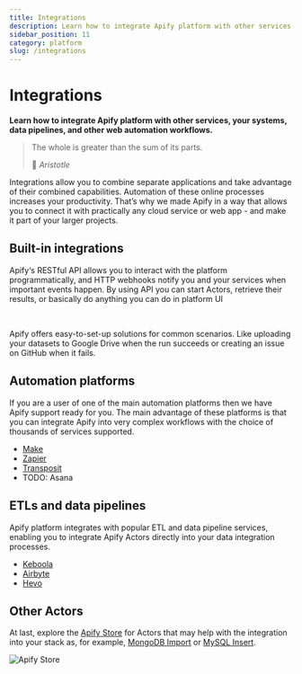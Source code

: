 ```yaml
---
title: Integrations
description: Learn how to integrate Apify platform with other services, your systems, data pipelines, and other web automation workflows.
sidebar_position: 11
category: platform
slug: /integrations
---
```



# Integrations

**Learn how to integrate Apify platform with other services, your systems, data pipelines, and other web automation workflows.**

 > The whole is greater than the sum of its parts.
 >
 > 👴 *Aristotle*

Integrations allow you to combine separate applications and take advantage of their combined capabilities. Automation of these online processes increases your productivity. That’s why we made Apify in a way that allows you to connect it with practically any cloud service or web app - and make it part of your larger projects.

## Built-in integrations

Apify‘s RESTful API allows you to interact with the platform programmatically, and HTTP webhooks notify you and your services when important events happen. By using API you can start Actors, retrieve their results, or basically do anything you can do in platform UI

<CardGrid>
    <Card
        title="API"
        desc="Control Apify platform programmatically from your code."
        to="/platform/integrations/api"
    />
    <Card
        title="Webhooks"
        desc="Trigger external events when your actor run fails or succeeds."
        to="/platform/integrations/webhooks"
    />
</CardGrid><br />

Apify offers easy-to-set-up solutions for common scenarios. Like uploading your datasets to Google Drive when the run succeeds or creating an issue on GitHub when it fails.

<CardGrid>
    <Card
        title="Slack"
        desc="TODO"
        to="/platform/integrations/slack"
    />
    <Card
        title="Drive"
        desc="TODO"
        to="/platform/integrations/drive"
    />
    <Card
        title="Gmail"
        desc="TODO"
        to="/platform/integrations/gmail"
    />
    <Card
        title="Github"
        desc="TODO"
        to="/platform/integrations/github"
    />
    <Card
        title="Git"
        desc="TODO"
        to="/platform/actors/development/source-code#git-repository"
    />
</CardGrid>

## Automation platforms

If you are a user of one of the main automation platforms then we have Apify support ready for you. The main advantage of these platforms is that you can integrate Apify into very complex workflows with the choice of thousands of services supported.

- [Make](./integrations/make)
- [Zapier](./integrations/zapier)
- [Transposit](./integrations/transposit)
- TODO: Asana

## ETLs and data pipelines

Apify platform integrates with popular ETL and data pipeline services, enabling you to integrate Apify Actors directly into your data integration processes.

- [Keboola](./integrations/keboola)
- [Airbyte](./integrations/airbyte)
- [Hevo](./integrations/hevo)

## Other Actors


At last, explore the [Apify Store](https://apify.com/store) for Actors that may help with the integration into your stack as, for example, [MongoDB Import](https://apify.com/drobnikj/mongodb-import) or [MySQL Insert](https://apify.com/petr_cermak/mysql-insert).

![Apify Store](./images/apify-store.png)

